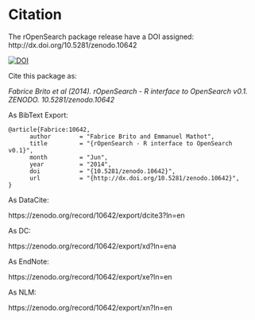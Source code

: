 # Citation 


The rOpenSearch package release have a DOI assigned: http://dx.doi.org/10.5281/zenodo.10642

[![DOI](https://zenodo.org/badge/3806/Terradue/rOpenSearch.png)](http://dx.doi.org/10.5281/zenodo.10642)

Cite this package as:

_Fabrice Brito et al (2014). rOpenSearch - R interface to OpenSearch v0.1. ZENODO. 10.5281/zenodo.10642_

As BibText Export:

```
@article{Fabrice:10642,
      author        = "Fabrice Brito and Emmanuel Mathot",
      title         = "{rOpenSearch - R interface to OpenSearch v0.1}",
      month         = "Jun",
      year          = "2014",
      doi           = "{10.5281/zenodo.10642}",
      url           = "{http://dx.doi.org/10.5281/zenodo.10642}",
}
```

As DataCite:

https://zenodo.org/record/10642/export/dcite3?ln=en

As DC:

https://zenodo.org/record/10642/export/xd?ln=ena

As EndNote:

https://zenodo.org/record/10642/export/xe?ln=en

As NLM:

https://zenodo.org/record/10642/export/xn?ln=en
